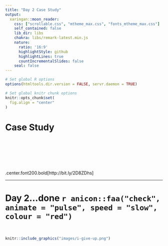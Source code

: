 ```yaml
---
title: "Day 2 Case Study"
output:
  xaringan::moon_reader:
    css: ["scrollable.css", "mtheme_max.css", "fonts_mtheme_max.css"]
    self_contained: false
    lib_dir: libs
    chakra: libs/remark-latest.min.js
    nature:
      ratio: '16:9'
      highlightStyle: github
      highlightLines: true
      countIncrementalSlides: false
    seal: false   
---
```


```r
# Set global R options
options(htmltools.dir.version = FALSE, servr.daemon = TRUE)

# Set global knitr chunk options
knitr::opts_chunk$set(
  fig.align = "center"
)
```


# Case Study

<br><br><br><br><br><br>
.center.font200.bold[http://bit.ly/2D8ZDhs]

---

# Day 2...done `r anicon::faa("check", animate = "pulse", speed = "slow", colour = "red")`

<br>

```r
knitr::include_graphics("images/i-give-up.png")
```



